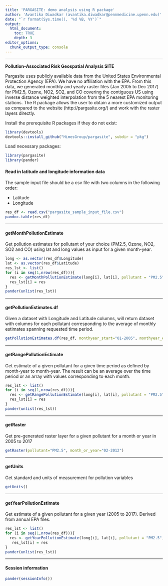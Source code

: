 ```yaml
---
title: 'PARGASITE: demo analysis using R package'
author: 'Avantika Diwadkar (avantika.diwadkar@pennmedicine.upenn.edu)'
date: "`r format(Sys.time(), '%d %B, %Y')`"
output:
  html_document:
    toc: TRUE
    depth: 3
editor_options: 
  chunk_output_type: console
---
```

***

**Pollution-Associated Risk Geospatial Analysis SITE**

Pargasite uses publicly available data from the United States Environmental Protection Agency (EPA). We have no affiliation with the EPA. From this data, we generated monthly and yearly raster files (Jan 2005 to Dec 2017) for PM2.5, Ozone, NO2, SO2, and CO covering the contiguous US using inverse distance weighted interpolation from the 5 nearest EPA monitoring stations. The R package allows the user to obtain a more customized output as compared to the website (http://pargasite.org/) and work with the raster layers directly. 

Install the prerequisite R packages if they do not exist:

```r
library(devtools)
devtools::install_github("HimesGroup/pargasite", subdir = "pkg")
```

Load necessary packages: 

```r
library(pargasite)
library(pander)
```

#### Read in latitude and longitude information data

The sample input file should be a csv file with two columns in the following order:

* Latitude
* Longitude

```r
res_df <- read.csv("pargasite_sample_input_file.csv")
pandoc.table(res_df)
```
___

#### getMonthPollutionEstimate

Get pollution estimates for pollutant of your choice (PM2.5, Ozone, NO2, SO2 and CO) using lat and long values as input for a given month-year.
```r
long <- as.vector(res_df$Longitude)
lat <- as.vector(res_df$Latitude)
res_lst <- list()
for (i in seq(1,nrow(res_df))){
  res <- getMonthPollutionEstimate(long[i], lat[i], pollutant = "PM2.5", monthyear="12-2017")
  res_lst[i] = res
}
pander(unlist(res_lst))
```

___

#### getPollutionEstimates.df

Given a dataset with Longitude and Latitude columns, will return dataset with columns for each pollutant corresponding to the average of monthly estimates spanning requested time period.

```r
getPollutionEstimates.df(res_df, monthyear_start="01-2005", monthyear_end="12-2006")
```

___

#### getRangePollutionEstimate

Get estimate of a given pollutant for a given time period as defined by month-year to month-year. The result can be an average over the time period or an array with values corresponding to each month.
```r
res_lst <- list()
for (i in seq(1,nrow(res_df))){
  res <- getRangePollutionEstimate(long[i], lat[i], pollutant = "PM2.5", monthyear_start="01-2005", monthyear_end="12-2006", result = "mean")
  res_lst[i] = res
}
pander(unlist(res_lst))
```

___

#### getRaster

Get pre-generated raster layer for a given pollutant for a month or year in 2005 to 2017
```r
getRaster(pollutant="PM2.5", month_or_year="02-2012")
```

___

#### getUnits

Get standard and units of measurement for pollution variables
```r
getUnits()
```

___

#### getYearPollutionEstimate

Get estimate of a given pollutant for a given year (2005 to 2017). Derived from annual EPA files.
```r
res_lst <- list()
for (i in seq(1,nrow(res_df))){
  res <- getYearPollutionEstimate(long[i], lat[i], pollutant = "PM2.5", year="2015")
   res_lst[i] = res
}
pander(unlist(res_lst))
```

___

#### Session information

```r
pander(sessionInfo())
```

